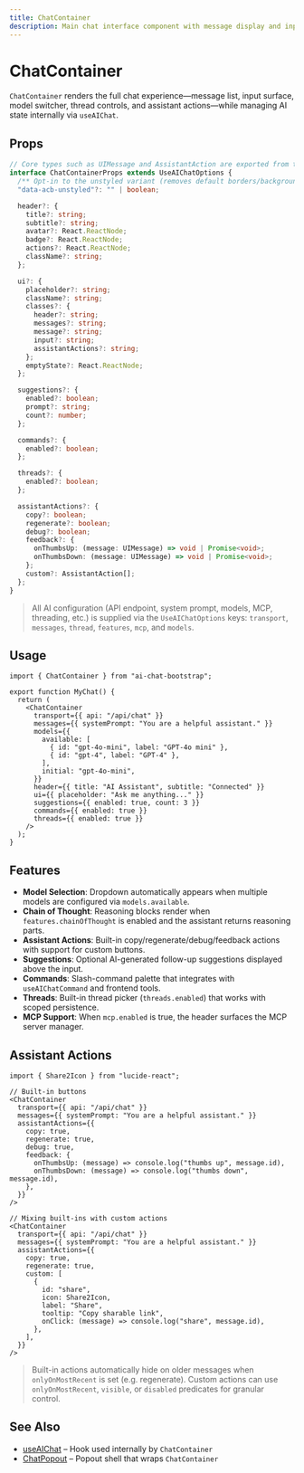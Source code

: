 ```yaml
---
title: ChatContainer
description: Main chat interface component with message display and input.
---
```


# ChatContainer

`ChatContainer` renders the full chat experience—message list, input surface, model switcher, thread controls, and assistant actions—while managing AI state internally via `useAIChat`.

## Props

```ts
// Core types such as UIMessage and AssistantAction are exported from the library.
interface ChatContainerProps extends UseAIChatOptions {
  /** Opt-in to the unstyled variant (removes default borders/background). */
  "data-acb-unstyled"?: "" | boolean;

  header?: {
    title?: string;
    subtitle?: string;
    avatar?: React.ReactNode;
    badge?: React.ReactNode;
    actions?: React.ReactNode;
    className?: string;
  };

  ui?: {
    placeholder?: string;
    className?: string;
    classes?: {
      header?: string;
      messages?: string;
      message?: string;
      input?: string;
      assistantActions?: string;
    };
    emptyState?: React.ReactNode;
  };

  suggestions?: {
    enabled?: boolean;
    prompt?: string;
    count?: number;
  };

  commands?: {
    enabled?: boolean;
  };

  threads?: {
    enabled?: boolean;
  };

  assistantActions?: {
    copy?: boolean;
    regenerate?: boolean;
    debug?: boolean;
    feedback?: {
      onThumbsUp: (message: UIMessage) => void | Promise<void>;
      onThumbsDown: (message: UIMessage) => void | Promise<void>;
    };
    custom?: AssistantAction[];
  };
}
```

> All AI configuration (API endpoint, system prompt, models, MCP, threading, etc.) is supplied via the `UseAIChatOptions` keys: `transport`, `messages`, `thread`, `features`, `mcp`, and `models`.

## Usage

```tsx
import { ChatContainer } from "ai-chat-bootstrap";

export function MyChat() {
  return (
    <ChatContainer
      transport={{ api: "/api/chat" }}
      messages={{ systemPrompt: "You are a helpful assistant." }}
      models={{
        available: [
          { id: "gpt-4o-mini", label: "GPT-4o mini" },
          { id: "gpt-4", label: "GPT-4" },
        ],
        initial: "gpt-4o-mini",
      }}
      header={{ title: "AI Assistant", subtitle: "Connected" }}
      ui={{ placeholder: "Ask me anything..." }}
      suggestions={{ enabled: true, count: 3 }}
      commands={{ enabled: true }}
      threads={{ enabled: true }}
    />
  );
}
```

## Features

- **Model Selection**: Dropdown automatically appears when multiple models are configured via `models.available`.
- **Chain of Thought**: Reasoning blocks render when `features.chainOfThought` is enabled and the assistant returns reasoning parts.
- **Assistant Actions**: Built-in copy/regenerate/debug/feedback actions with support for custom buttons.
- **Suggestions**: Optional AI-generated follow-up suggestions displayed above the input.
- **Commands**: Slash-command palette that integrates with `useAIChatCommand` and frontend tools.
- **Threads**: Built-in thread picker (`threads.enabled`) that works with scoped persistence.
- **MCP Support**: When `mcp.enabled` is true, the header surfaces the MCP server manager.

## Assistant Actions

```tsx
import { Share2Icon } from "lucide-react";

// Built-in buttons
<ChatContainer
  transport={{ api: "/api/chat" }}
  messages={{ systemPrompt: "You are a helpful assistant." }}
  assistantActions={{
    copy: true,
    regenerate: true,
    debug: true,
    feedback: {
      onThumbsUp: (message) => console.log("thumbs up", message.id),
      onThumbsDown: (message) => console.log("thumbs down", message.id),
    },
  }}
/>

// Mixing built-ins with custom actions
<ChatContainer
  transport={{ api: "/api/chat" }}
  messages={{ systemPrompt: "You are a helpful assistant." }}
  assistantActions={{
    copy: true,
    regenerate: true,
    custom: [
      {
        id: "share",
        icon: Share2Icon,
        label: "Share",
        tooltip: "Copy sharable link",
        onClick: (message) => console.log("share", message.id),
      },
    ],
  }}
/>
```

> Built-in actions automatically hide on older messages when `onlyOnMostRecent` is set (e.g. regenerate). Custom actions can use `onlyOnMostRecent`, `visible`, or `disabled` predicates for granular control.

## See Also

- [useAIChat](/api/hooks/use-ai-chat) – Hook used internally by `ChatContainer`
- [ChatPopout](/api/components/chat-popout) – Popout shell that wraps `ChatContainer`

